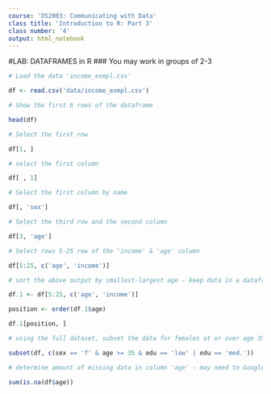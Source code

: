 ```yaml
---
course: 'DS2003: Communicating with Data'
class title: 'Introduction to R: Part 3'
class number: '4'
output: html_notebook
---
```


#LAB: DATAFRAMES in R
### You may work in groups of 2-3

```r
# Load the data 'income_exmpl.csv'

df <- read.csv('data/income_exmpl.csv')

```

```r
# Show the first 6 rows of the dataframe

head(df)
```

```r
# Select the first row

df[1, ]

```


```r
# select the first column

df[ , 1]
```


```r
# Select the first column by name

df[, 'sex']
```

```r
# Select the third row and the second column

df[3, 'age']

```

```r
# Select rows 5-25 row of the 'income' & 'age' column

df[5:25, c('age', 'income')]
```

```r
# sort the above output by smallest-largest age - keep data in a dataframe

df.1 <- df[5:25, c('age', 'income')]

position <- order(df.1$age)

df.1[position, ]
```
```r
# using the full dataset, subset the data for females at or over age 35 with low or med education 

subset(df, c(sex == 'f' & age >= 35 & edu == 'low' | edu == 'med.'))

```

```r
# determine amount of missing data in column 'age' - may need to Google

sum(is.na(df$age))

```

